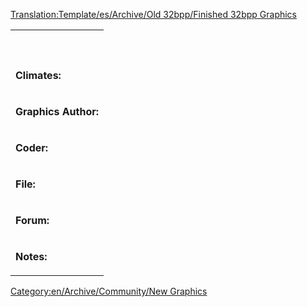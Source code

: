 <noinclude>[[Translation:Template/es/Archive/Old 32bpp/Finished 32bpp Graphics]]</noinclude><!--
This is a Template for Finished 32bpp Graphics. '''FEEL FREE TO MAKE THIS BETTER. IT IS IN THE VERY BEGINNING''', made by copying and modifying Template:Industries
-->

{| class="infobox bordered" align="left" style="float:left; width: 20em; font-size: 90%;" cellpadding="2"
| colspan="2" style="text-align: center;" | <strong>{{{name}}}</strong>
|-
| colspan="2" style="text-align: center;" | {{{Image}}}
|- style="vertical-align: top;"
| <strong>Climates:</strong>
| {{{climates}}}
|- style="vertical-align: top;"
| <strong>Graphics Author:</strong>
| {{{graphicsauthor}}}
|- style="vertical-align: top;"
| <strong>Coder:</strong>
| {{{coder}}}
|- style="vertical-align: top;"
| <strong>File:</strong>
| {{{FileURL}}}
|- style="vertical-align: top;"
| <strong>Forum:</strong>
| {{{forum}}}
|- style="vertical-align: top;"
| <strong>Notes:</strong>
| {{{notes|None}}}
|}

[[Category:en/Archive/Community/New Graphics]]